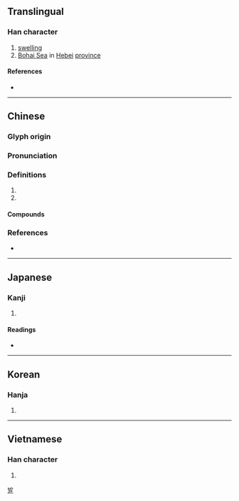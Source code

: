 {{character info/new}}
==Translingual==

===Han character===
{{Han char|rn=85|rad=水|as=09|sn=12|four=34127|canj=EJDS|ids=⿰氵勃}}

# [[swelling]]
# [[w:Bohai Sea|Bohai Sea]] in [[Hebei]] [[province]]

====References====
* {{Han ref|kx=0634.050|dkj=17769|dj=1041.020|hdz=31670.070|uh=6E24|ud=28196|bh=B4F1|bd=46321}}

----

==Chinese==
{{zh-forms|alt=㴾}}

===Glyph origin===
{{Han etym}}

===Pronunciation===
{{zh-pron
|m=bó
|c=but6
|mn=pu̍t
|mc=y
|oc=y
|cat=pn,n
}}

===Definitions===
{{zh-hanzi}}

# {{n-g|Used in {{zh-l|渤海}} and {{zh-l|渤澥}}, name of a sea}}
# {{n-g|Used to describe the rolling of waves.}}

====Compounds====
{{zh-der|渤海鎖鑰|渤翁|渤海|渤海海峽|滃渤|滂渤|溟渤|渤潏|渤海國}}

===References===
* {{R:twedu|A02261}}

----

==Japanese==

===Kanji===
{{ja-kanji|grade=|rs=水09}}

# {{rfdef|ja|sort=水09}}

====Readings====
* {{ja-readings
|goon=ぼち
|kanon=ほつ
|kanyoon=ぼつ
|kun=
}}

----

==Korean==

===Hanja===
{{ko-hanja|hangeul=발|eumhun=|rv=bal|mr=pal|y=pal}}

# {{rfdef|ko|sort=水09}}

[[Category:Hanja readings|발]]

----

==Vietnamese==

===Han character===
{{vi-hantu|[[bọt]], [[bột]]|rs=水09}}

# {{rfdef|vi|sort=水09}}